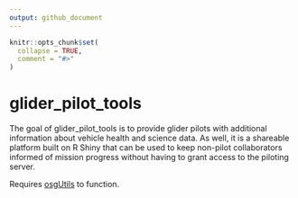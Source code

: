 ```yaml
---
output: github_document
---
```


<!-- README.md is generated from README.Rmd. Please edit that file -->

```r
knitr::opts_chunk$set(
  collapse = TRUE,
  comment = "#>"
)
```

# glider_pilot_tools

<!-- badges: start -->

<!-- badges: end -->

The goal of glider_pilot_tools is to provide glider pilots with additional information about vehicle health and science data. As well, it is a shareable platform built on R Shiny that can be used to keep non-pilot collaborators informed of mission progress without having to grant access to the piloting server.

Requires [osgUtils](https://github.com/oceanscienceguru/osgUtils) to function.
